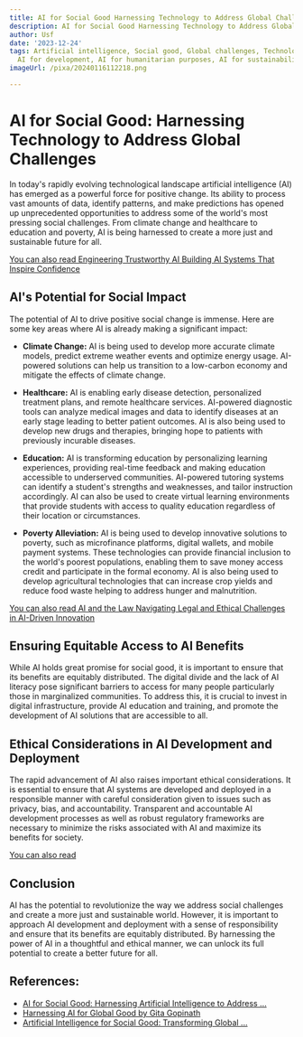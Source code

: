 ```yaml
---
title: AI for Social Good Harnessing Technology to Address Global Challenges
description: AI for Social Good Harnessing Technology to Address Global Challenges
author: Usf
date: '2023-12-24'
tags: Artificial intelligence, Social good, Global challenges, Technology for good,
  AI for development, AI for humanitarian purposes, AI for sustainability
imageUrl: /pixa/20240116112218.png

---
```

# AI for Social Good: Harnessing Technology to Address Global Challenges

In  today's rapidly evolving technological landscape artificial intelligence (AI) has emerged as a powerful force for positive change. Its ability to process vast amounts of  data, identify patterns,  and make predictions has opened up  unprecedented opportunities to address some of the world's most pressing social challenges. From climate change and healthcare to education and poverty, AI  is being harnessed to create a more just and sustainable future for all.

[You can also read Engineering Trustworthy AI  Building AI Systems That Inspire Confidence](Engineering%20Trustworthy%20AI%20Building%20AI%20Systems%20That%20Inspire%20Confidence)


## AI's Potential for Social  Impact

The potential of AI to drive positive  social change is immense. Here are  some key areas where AI is  already making a significant  impact:

* **Climate Change:** AI is being used to develop more accurate climate models,  predict extreme weather events and optimize energy usage. AI-powered solutions can  help us transition to a  low-carbon economy and mitigate  the effects of climate change.

* **Healthcare:** AI is enabling early disease detection,  personalized treatment plans, and remote healthcare services. AI-powered diagnostic tools can analyze medical images  and data to identify diseases at an early stage leading to better patient outcomes. AI is also being  used to develop new drugs and  therapies,  bringing hope to patients with previously incurable diseases.

* **Education:**  AI is transforming education by personalizing learning experiences, providing  real-time feedback and making education accessible to underserved communities. AI-powered tutoring systems can identify a student's strengths and weaknesses, and tailor instruction accordingly. AI can  also be used to create virtual learning environments  that  provide students with access to  quality  education regardless of their location or circumstances.

* **Poverty Alleviation:** AI  is being used to develop innovative solutions to poverty, such as microfinance platforms, digital wallets, and mobile payment systems. These technologies can provide financial inclusion to the world's  poorest  populations, enabling  them to save money access credit and  participate in the formal  economy. AI  is also being used to develop agricultural technologies that can increase crop yields and reduce food waste helping to address hunger and malnutrition.

[You can also read AI and the Law Navigating Legal and Ethical Challenges in AI-Driven Innovation](AI%20and%20the%20Law%20Navigating%20Legal%20and%20Ethical%20Challenges%20in%20AI-Driven%20Innovation)


## Ensuring Equitable Access to AI Benefits

While AI holds great promise for social good,  it is important to ensure that its benefits are  equitably distributed. The digital divide and the lack of AI literacy  pose significant  barriers to access for many people particularly those in marginalized  communities. To address this,  it  is crucial to invest in digital infrastructure, provide AI  education and training,  and promote the  development of AI  solutions that are accessible to all.

## Ethical Considerations in AI Development  and Deployment

The rapid advancement  of AI also raises important ethical considerations. It is essential to ensure that AI  systems are developed and  deployed in a responsible manner  with  careful consideration given to issues  such as privacy,  bias, and accountability. Transparent  and accountable AI development processes as well as robust regulatory frameworks are necessary to minimize the risks associated with AI and maximize its benefits for society.

[You can also read ]()


## Conclusion

AI has the potential to revolutionize the way we address social challenges and create a more just and sustainable world. However, it is important  to approach AI development and deployment with a sense of responsibility and ensure that its benefits are equitably distributed. By harnessing the power of AI  in a thoughtful and ethical manner, we can unlock its full potential to create a better future for all.

## References:
- [AI for Social Good: Harnessing Artificial Intelligence to Address ...](https://www.linkedin.com/pulse/ai-social-good-harnessing-artificial-intelligence-address-paul-veitch)
- [Harnessing AI for Global Good by Gita Gopinath](https://www.imf.org/en/Publications/fandd/issues/2023/12/ST-harnessing-AI-for-global-good-Gita-Gopinath)
- [Artificial Intelligence for Social Good: Transforming Global ...](https://www.cobizmag.com/artificial-intelligence-for-social-good-transforming-global-challenges/)
